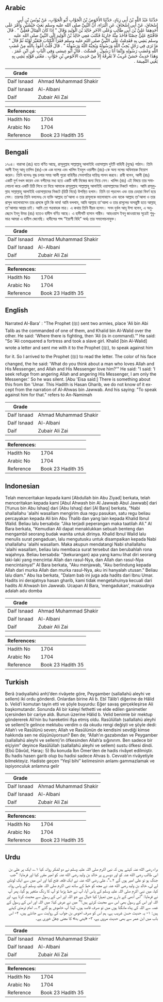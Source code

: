 ## Arabic


<div dir="rtl" lang="ar" style={{fontSize:'larger',backgroundColor:'#f8f9fa',padding:20}}>
حَدَّثَنَا عَبْدُ اللَّهِ بْنُ أَبِي زِيَادٍ، حَدَّثَنَا الأَحْوَصُ بْنُ الْجَوَّابِ أَبُو الْجَوَّابِ، عَنْ يُونُسَ بْنِ أَبِي إِسْحَاقَ، عَنْ أَبِي إِسْحَاقَ، عَنِ الْبَرَاءِ، أَنَّ النَّبِيَّ صلى الله عليه وسلم بَعَثَ جَيْشَيْنِ وَأَمَّرَ عَلَى أَحَدِهِمَا عَلِيَّ بْنَ أَبِي طَالِبٍ وَعَلَى الآخَرِ خَالِدَ بْنَ الْوَلِيدِ وَقَالَ ‏"‏ إِذَا كَانَ الْقِتَالُ فَعَلِيٌّ ‏"‏ ‏.‏ قَالَ فَافْتَتَحَ عَلِيٌّ حِصْنًا فَأَخَذَ مِنْهُ جَارِيَةً فَكَتَبَ مَعِي خَالِدُ بْنُ الْوَلِيدِ إِلَى النَّبِيِّ صلى الله عليه وسلم يَشِي بِهِ فَقَدِمْتُ عَلَى النَّبِيِّ صلى الله عليه وسلم فَقَرَأَ الْكِتَابَ فَتَغَيَّرَ لَوْنُهُ ثُمَّ قَالَ ‏"‏ مَا تَرَى فِي رَجُلٍ يُحِبُّ اللَّهَ وَرَسُولَهُ وَيُحِبُّهُ اللَّهُ وَرَسُولُهُ ‏"‏ ‏.‏ قَالَ قُلْتُ أَعُوذُ بِاللَّهِ مِنْ غَضَبِ اللَّهِ وَغَضَبِ رَسُولِهِ وَإِنَّمَا أَنَا رَسُولٌ ‏.‏ فَسَكَتَ ‏.‏ قَالَ أَبُو عِيسَى وَفِي الْبَابِ عَنِ ابْنِ عُمَرَ ‏.‏ وَهَذَا حَدِيثٌ حَسَنٌ غَرِيبٌ لاَ نَعْرِفُهُ إِلاَّ مِنْ حَدِيثِ الأَحْوَصِ بْنِ جَوَّابٍ ‏.‏ مَعْنَى قَوْلِهِ يَشِي بِهِ يَعْنِي النَّمِيمَةَ ‏.‏
</div>
<div style={{backgroundColor:'#f8f9fa',padding:20, marginBottom: 10}}><table> <thead> <tr> <th>Grade</th> <th></th> </tr> </thead> <tbody> <tr><td>Daif Isnaad</td><td>Ahmad Muhammad Shakir</td></tr><tr><td>Daif Isnaad</td><td>Al-Albani</td></tr><tr><td>Daif</td><td>Zubair Ali Zai</td></tr></tbody></table><table> <thead> <tr> <th>References:</th> <th></th> </tr> </thead> <tbody><tr><td>Hadith No</td><td>1704</td></tr><tr><td>Arabic No</td><td>1704</td></tr><tr><td>Reference</td><td>Book 23 Hadith 35</td></tr></tbody></table></div>

## Bengali


<div dir="ltr" lang="bn" style={{fontSize:'larger',backgroundColor:'#f8f9fa',padding:20}}>
১৭০৪। বারাআ (রাঃ) হতে বর্ণিত আছে, রাসূলুল্লাহ সাল্লাল্লাহু আলাইহি ওয়াসাল্লাম দুইটি বাহিনী (যুদ্ধে) পাঠান। তিনি আলী ইবনু আবূ তালিব (রাঃ)-কে এক দলের এবং খালিদ ইবনুল ওয়ালীদ (রাঃ)-কে অন্য দলের অধিনায়ক নিয়োগ করেন। তিনি বলেনঃ যুদ্ধ চলার সময় আলী পুরো বাহিনীর সেনাপতির দায়িত্ব পালন করবে। রাবী বলেন, আলী (রাঃ) একটি দুর্গ দখল করেন এবং বন্দীদের মধ্য হতে একটি বাদী নিজের জন্য নিয়ে নেন। খালিদ (রাঃ) এই বিষয়ে তার সমালোচনা করে একটি চিঠি লিখে তা দিয়ে আমাকে রাসূলুল্লাহ সাল্লাল্লাহু আলাইহি ওয়াসাল্লামের নিকটে পাঠান। আমি রাসূলুল্লাহ সাল্লাল্লাহু আলাইহি ওয়াসাল্লামের নিকটে (চিঠি নিয়ে) উপস্থিত হলাম। তিনি তা পড়লেন এবং তার চেহারা বিবর্ণ হয়ে গেল। তারপর তিনি বললেনঃ যে ব্যক্তি আল্লাহ তা'আলা ও তার রাসূলকে ভালোবাসে এবং যাকে আল্লাহ তা'আলা ও তার রাসূল ভালোবাসেন তার প্রসঙ্গে তুমি কি ভাব! আমি বললাম, আমি আল্লাহ তা'আলা ও তার রাসূলের অসন্তুষ্টি হতে আল্লাহ্ তা'আলার আশ্রয় চাই। আমি তো পত্রবাহক মাত্র। এ কথায় তিনি নীরব হলেন। সনদ দুর্বল আবূ ঈসা বলেন, এ অনুচ্ছেদে ইবনু উমর (রাঃ) হতেও হাদীস বর্ণিত আছে। এ হাদীসটি হাসান গারীব। আহওয়াস ইবনু জাওয়াবের সূত্রেই শুধুমাত্র আমরা এ হাদীস জেনেছি। হাদীসের শব্দ “ইয়াশী বিহি” অর্থঃ তার সমালোচনাযুক্ত।
</div>
<div style={{backgroundColor:'#f8f9fa',padding:20, marginBottom: 10}}><table> <thead> <tr> <th>Grade</th> <th></th> </tr> </thead> <tbody> <tr><td>Daif Isnaad</td><td>Ahmad Muhammad Shakir</td></tr><tr><td>Daif Isnaad</td><td>Al-Albani</td></tr><tr><td>Daif</td><td>Zubair Ali Zai</td></tr></tbody></table><table> <thead> <tr> <th>References:</th> <th></th> </tr> </thead> <tbody><tr><td>Hadith No</td><td>1704</td></tr><tr><td>Arabic No</td><td>1704</td></tr><tr><td>Reference</td><td>Book 23 Hadith 35</td></tr></tbody></table></div>

## English


<div dir="ltr" lang="en" style={{fontSize:'larger',backgroundColor:'#f8f9fa',padding:20}}>
Narrated Al-Bara' : "The Prophet (ﷺ) sent two armies, place 'Ali bin Abi Talib as the commanded of one of them, and Khalid bin Al-Walid over the other. He said: 'Where there is fighting, then 'Ali (is in command).'" He said: "So 'Ali conquered a fortress and took a slave girl. Khalid [bin Al-Walid] wrote a letter and sent me with it to the Prophet (ﷺ), to speak against him for it. So I arrived to the Prophet (ﷺ) to read the letter. The color of his face changed, the he said: 'What do you think about a man who loves Allah and His Messenger, and Allah and His Messenger love him?'" He said: "I said: 'I seek refuge from angering Allah and angering His Messenger, I am only the Messenger.' So he was silent. [Abu 'Eisa said:] There is something about this from Ibn 'Umar. This Hadith is Hasan Gharib, we do not know of it except from the narration of Al-Ahwas bin Jawwab. And his saying: "To speak against him for that." refers to An-Namimah
</div>
<div style={{backgroundColor:'#f8f9fa',padding:20, marginBottom: 10}}><table> <thead> <tr> <th>Grade</th> <th></th> </tr> </thead> <tbody> <tr><td>Daif Isnaad</td><td>Ahmad Muhammad Shakir</td></tr><tr><td>Daif Isnaad</td><td>Al-Albani</td></tr><tr><td>Daif</td><td>Zubair Ali Zai</td></tr></tbody></table><table> <thead> <tr> <th>References:</th> <th></th> </tr> </thead> <tbody><tr><td>Hadith No</td><td>1704</td></tr><tr><td>Arabic No</td><td>1704</td></tr><tr><td>Reference</td><td>Book 23 Hadith 35</td></tr></tbody></table></div>

## Indonesian


<div dir="ltr" lang="id" style={{fontSize:'larger',backgroundColor:'#f8f9fa',padding:20}}>
Telah menceritakan kepada kami [Abdullah bin Abu Ziyad] berkata, telah menceritakan kepada kami [Abul Ahwash bin Al Jawwab Abul Jawwab] dari [Yunus bin Abu Ishaq] dari [Abu Ishaq] dari [Al Bara] berkata, "Nabi shallallahu 'alaihi wasallam mengirim dua regu pasukan, satu regu beliau percayakan kepada Ali bin Abu Thalib dan yang lain kepada Khalid Ibnul Walid. Beliau lalu bersabda: "Jika terjadi peperangan maka taatilah Ali." Al Bara berkata, "Kemudian Ali dapat menaklukkan sebuah benteng dan mengambil seorang budak wanita untuk dirinya. Khalid Ibnul Walid lalu menulis surat pengaduan, lalu mengutusku untuk disampaikan kepada Nabi shallallahu 'alaihi wasallam. Maka akupun mendatangi Nabi shallallahu 'alaihi wasallam, beliau lalu membaca surat tersebut dan berubahlah rona wajahnya. Beliau bersabda: "(kekurangan) apa yang kamu lihat diri seorang laki-laki yang mencintai Allah dan rasul-Nya, dan Allah dan rasul-Nya mencintainya!" Al Bara berkata, "Aku menjawab, "Aku berlindung kepada Allah dari murka Allah dan murka rasul-Nya, aku ini hanyalah utusan." Beliau lalu diam." Abu Isa berkata, "Dalam bab ini juga ada hadits dari Ibnu Umar. Hadits ini derajatnya hasan gharib, kami tidak mengetahuinya kecuali dari hadits Al Ahwash bin Jawwab. Ucapan Al Bara, 'mengadukan', maksudnya adalah adu domba
</div>
<div style={{backgroundColor:'#f8f9fa',padding:20, marginBottom: 10}}><table> <thead> <tr> <th>Grade</th> <th></th> </tr> </thead> <tbody> <tr><td>Daif Isnaad</td><td>Ahmad Muhammad Shakir</td></tr><tr><td>Daif Isnaad</td><td>Al-Albani</td></tr><tr><td>Daif</td><td>Zubair Ali Zai</td></tr></tbody></table><table> <thead> <tr> <th>References:</th> <th></th> </tr> </thead> <tbody><tr><td>Hadith No</td><td>1704</td></tr><tr><td>Arabic No</td><td>1704</td></tr><tr><td>Reference</td><td>Book 23 Hadith 35</td></tr></tbody></table></div>

## Turkish


<div dir="ltr" lang="tr" style={{fontSize:'larger',backgroundColor:'#f8f9fa',padding:20}}>
Berâ (radıyallahü anh)’den rivâyete göre, Peygamber (sallallahü aleyhi ve sellem) iki ordu gönderdi. Onlardan birine Ali b. Ebî Tâlib’i diğerine de Hâlid b. Velid’i komutan tayin etti ve şöyle buyurdu: Eğer savaş gerçekleşirse Ali başkomutandır. Sonunda Ali bir kaleyi fethetti ve elde edilen ganimetler içersinden bir cariye aldı. Bunun üzerine Hâlid b. Velid benimle bir mektup göndererek Ali’nin bu hareketini ifşa etmiş oldu. Rasûlüllah (sallallahü aleyhi ve sellem)’e gelince mektubu verdim o da okudu rengi değişti ve şöyle dedi: Allah’ı ve Rasûlünü seven; Allah ve Rasûlünün de kendisini sevdiği kimse hakkında sen ne düşünüyorsun? Ben de; “Allah’ın gazabından ve Peygamber (sallallahü aleyhi ve sellem)’in öfkesinden Allah’a sığınırım. Ben sadece bir elçiyim” deyince Rasûlüllah (sallallahü aleyhi ve sellem) sustu öfkesi dindi. (Ebû Dâvûd, Haraç: 5) Bu konuda İbn Ömer’den de hadis rivâyet edilmiştir. Bu hadis hasen garib olup bu hadisi sadece Ahvas b. Cevvab’ın rivâyetiyle bilmekteyiz. Hadiste geçen “Yeşî bihi” kelimesinin anlamı gammazlamak ve ispiyonculuk anlamına gelir
</div>
<div style={{backgroundColor:'#f8f9fa',padding:20, marginBottom: 10}}><table> <thead> <tr> <th>Grade</th> <th></th> </tr> </thead> <tbody> <tr><td>Daif Isnaad</td><td>Ahmad Muhammad Shakir</td></tr><tr><td>Daif Isnaad</td><td>Al-Albani</td></tr><tr><td>Daif</td><td>Zubair Ali Zai</td></tr></tbody></table><table> <thead> <tr> <th>References:</th> <th></th> </tr> </thead> <tbody><tr><td>Hadith No</td><td>1704</td></tr><tr><td>Arabic No</td><td>1704</td></tr><tr><td>Reference</td><td>Book 23 Hadith 35</td></tr></tbody></table></div>

## Urdu


<div dir="rtl" lang="ur" style={{fontSize:'larger',backgroundColor:'#f8f9fa',padding:20}}>
براء رضی الله عنہ کہتے ہیں کہ نبی اکرم صلی اللہ علیہ وسلم نے دو لشکر روانہ کیا ۱؎، ایک پر علی بن ابی طالب رضی الله عنہ کو اور دوسرے پر خالد بن ولید رضی الله عنہ کو امیر مقرر کیا اور فرمایا: ”جب جنگ ہو تو علی امیر ہوں گے ۲؎“، علی رضی الله عنہ نے ایک قلعہ فتح کیا اور اس میں سے ایک لونڈی لے لی، خالد بن ولید رضی الله عنہ نے مجھ کو خط کے ساتھ نبی اکرم صلی اللہ علیہ وسلم کے پاس روانہ کیا، میں نبی اکرم صلی اللہ علیہ وسلم کے پاس آیا، آپ نے خط پڑھا تو آپ کا رنگ متغیر ہو گیا، پھر آپ نے فرمایا: ”اس آدمی کے بارے میں تمہارا کیا خیال ہے جو اللہ اور اس کے رسول سے محبت کرتا ہے، اور اللہ اور اس کے رسول بھی اس سے محبت کرتے ہیں؟“ میں نے عرض کیا: میں اللہ اور اس کے رسول کے غصہ سے اللہ کی پناہ مانگتا ہوں میں تو صرف قاصد ہوں، لہٰذا آپ خاموش ہو گئے ۳؎۔ امام ترمذی کہتے ہیں: ۱- یہ حدیث حسن غریب ہے، ہم اس کو صرف احوص بن جواب کی روایت سے جانتے ہیں، ۲- اس باب میں ابن عمر سے بھی حدیث مروی ہے، ۳- «يشي به» کا معنی چغل خوری ہے۔
</div>
<div style={{backgroundColor:'#f8f9fa',padding:20, marginBottom: 10}}><table> <thead> <tr> <th>Grade</th> <th></th> </tr> </thead> <tbody> <tr><td>Daif Isnaad</td><td>Ahmad Muhammad Shakir</td></tr><tr><td>Daif Isnaad</td><td>Al-Albani</td></tr><tr><td>Daif</td><td>Zubair Ali Zai</td></tr></tbody></table><table> <thead> <tr> <th>References:</th> <th></th> </tr> </thead> <tbody><tr><td>Hadith No</td><td>1704</td></tr><tr><td>Arabic No</td><td>1704</td></tr><tr><td>Reference</td><td>Book 23 Hadith 35</td></tr></tbody></table></div>